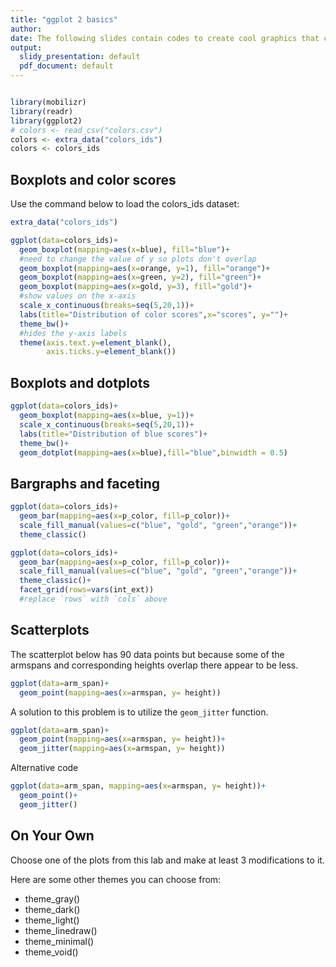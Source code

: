 ```yaml
---
title: "ggplot 2 basics"
author:
date: The following slides contain codes to create cool graphics that can be utilized in the IDS course.
output:
  slidy_presentation: default
  pdf_document: default
---
```


```r
```

```r
library(mobilizr)
library(readr)
library(ggplot2)
# colors <- read_csv("colors.csv")
colors <- extra_data("colors_ids")
colors <- colors_ids
```

## Boxplots and color scores

Use the command below to load the colors_ids dataset:

```r
extra_data("colors_ids")
```


```r
ggplot(data=colors_ids)+
  geom_boxplot(mapping=aes(x=blue), fill="blue")+
  #need to change the value of y so plots don't overlap
  geom_boxplot(mapping=aes(x=orange, y=1), fill="orange")+
  geom_boxplot(mapping=aes(x=green, y=2), fill="green")+
  geom_boxplot(mapping=aes(x=gold, y=3), fill="gold")+
  #show values on the x-axis
  scale_x_continuous(breaks=seq(5,20,1))+
  labs(title="Distribution of color scores",x="scores", y="")+
  theme_bw()+
  #hides the y-axis labels
  theme(axis.text.y=element_blank(),
        axis.ticks.y=element_blank())
```

## Boxplots and dotplots

```r
ggplot(data=colors_ids)+
  geom_boxplot(mapping=aes(x=blue, y=1))+
  scale_x_continuous(breaks=seq(5,20,1))+
  labs(title="Distribution of blue scores")+
  theme_bw()+
  geom_dotplot(mapping=aes(x=blue),fill="blue",binwidth = 0.5)
```

## Bargraphs and faceting

```r
ggplot(data=colors_ids)+
  geom_bar(mapping=aes(x=p_color, fill=p_color))+
  scale_fill_manual(values=c("blue", "gold", "green","orange"))+
  theme_classic()
```


```r
ggplot(data=colors_ids)+
  geom_bar(mapping=aes(x=p_color, fill=p_color))+
  scale_fill_manual(values=c("blue", "gold", "green","orange"))+
  theme_classic()+
  facet_grid(rows=vars(int_ext))
  #replace `rows` with `cols` above
```
## Scatterplots

The scatterplot below has 90 data points but because some of the armspans and corresponding heights overlap there appear to be less.


```r
ggplot(data=arm_span)+
  geom_point(mapping=aes(x=armspan, y= height))
```

A solution to this problem is to utilize the `geom_jitter` function. 


```r
ggplot(data=arm_span)+
  geom_point(mapping=aes(x=armspan, y= height))+
  geom_jitter(mapping=aes(x=armspan, y= height))
```

Alternative code

```r
ggplot(data=arm_span, mapping=aes(x=armspan, y= height))+
  geom_point()+
  geom_jitter()
```


## On Your Own

Choose one of the plots from this lab and make at least 3 modifications to it.

Here are some other themes you can choose from:

  - theme_gray()
  - theme_dark()
  - theme_light()
  - theme_linedraw()
  - theme_minimal()
  - theme_void()
  
